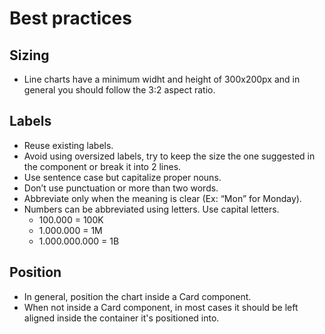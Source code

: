 # Best practices

## Sizing

- Line charts have a minimum widht and height of 300x200px and in general you should follow the 3:2 aspect ratio.

## Labels

- Reuse existing labels.
- Avoid using oversized labels, try to keep the size the one suggested in the component or break it into 2 lines.
- Use sentence case but capitalize proper nouns.
- Don’t use punctuation or more than two words.
- Abbreviate only when the meaning is clear (Ex: “Mon” for Monday).
- Numbers can be abbreviated using letters. Use capital letters.
  - 100.000 = 100K
  - 1.000.000 = 1M
  - 1.000.000.000 = 1B

## Position

- In general, position the chart inside a Card component.
- When not inside a Card component, in most cases it should be left aligned inside the container it's positioned into.

